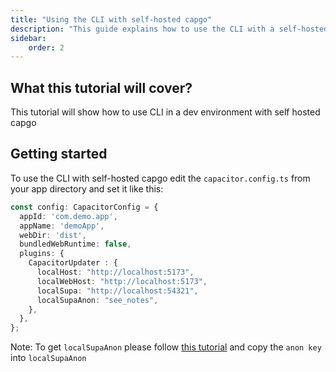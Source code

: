```yaml
---
title: "Using the CLI with self-hosted capgo"
description: "This guide explains how to use the CLI with a self-hosted CodePushGo instance, enabling you to utilize CodePushGo tools on your own server instead of the cloud service."
sidebar:
    order: 2
---
```


## What this tutorial will cover?

This tutorial will show how to use CLI in a dev environment with self hosted capgo

## Getting started

To use the CLI with self-hosted capgo edit the `capacitor.config.ts` from your app directory and set it like this:

```ts
const config: CapacitorConfig = {
  appId: 'com.demo.app',
  appName: 'demoApp',
  webDir: 'dist',
  bundledWebRuntime: false,
  plugins: {
    CapacitorUpdater : {
      localHost: "http://localhost:5173",
      localWebHost: "http://localhost:5173",
      localSupa: "http://localhost:54321",
      localSupaAnon: "see_notes",
    },
  },
};
```

Note: To get `localSupaAnon` please follow [this tutorial](/docs/plugin/self-hosted/local-dev/getting-started/) and copy the `anon key` into `localSupaAnon`

